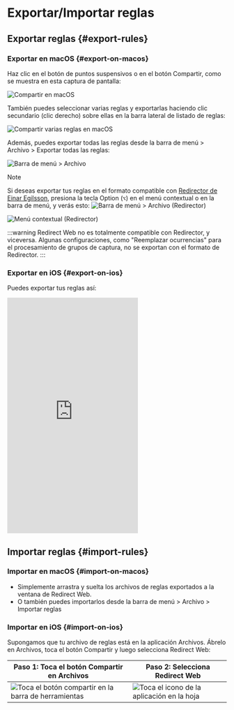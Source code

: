 # Exportar/Importar reglas

## Exportar reglas {#export-rules}

### Exportar en macOS {#export-on-macos}

Haz clic en el botón de puntos suspensivos o en el botón Compartir, como se muestra en esta captura de pantalla:

![Compartir en macOS](/img/share-on-macos.png)

También puedes seleccionar varias reglas y exportarlas haciendo clic secundario (clic derecho) sobre ellas en la barra lateral de listado de reglas:

![Compartir varias reglas en macOS](/img/multiselect-on-macos.png)

Además, puedes exportar todas las reglas desde la barra de menú > Archivo > Exportar todas las reglas:

![Barra de menú > Archivo](/img/menubar-file.png)

> [!NOTE]
> Si deseas exportar tus reglas en el formato compatible con [Redirector de Einar Egilsson](https://einaregilsson.com/redirector/), presiona la tecla Option (`⌥`) en el menú contextual o en la barra de menú, y verás esto:
> ![Barra de menú > Archivo (Redirector)](/img/menubar-file-redirector.png)
>
> ![Menú contextual (Redirector)](/img/context-menu-redirector.png)
>
> :::warning
> Redirect Web no es totalmente compatible con Redirector, y viceversa. Algunas configuraciones, como "Reemplazar ocurrencias" para el procesamiento de grupos de captura, no se exportan con el formato de Redirector.
> :::

### Exportar en iOS {#export-on-ios}

Puedes exportar tus reglas así:

<iframe height="540" src="https://www.youtube.com/embed/uQ6-SLEMlT4" title="Video de demostración de iOS para exportar reglas (YouTube)" frameborder="0" allow="accelerometer; autoplay; clipboard-write; encrypted-media; gyroscope; picture-in-picture; web-share" allowfullscreen></iframe>

## Importar reglas {#import-rules}

### Importar en macOS {#import-on-macos}

- Simplemente arrastra y suelta los archivos de reglas exportados a la ventana de Redirect Web.
- O también puedes importarlos desde la barra de menú > Archivo > Importar reglas

### Importar en iOS {#import-on-ios}

Supongamos que tu archivo de reglas está en la aplicación Archivos. Ábrelo en Archivos, toca el botón Compartir y luego selecciona Redirect Web:

| Paso 1: Toca el botón Compartir en Archivos                                     | Paso 2: Selecciona Redirect Web                                         |
| ------------------------------------------------------------------------- | ------------------------------------------------------------------- |
| ![Toca el botón compartir en la barra de herramientas](/img/files-share-ios.png) | ![Toca el icono de la aplicación en la hoja](/img/share-sheet-ios.png) |
